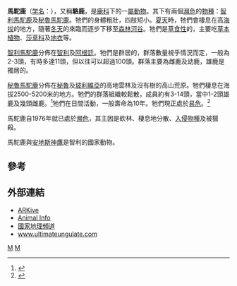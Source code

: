 {{Automatic Taxobox
| taxon = Hippocamelus
| authority = [[Friedrich_Sigismund_Leuckart|Leuckart]], 1816
| image = Huemul.jpg
| image_caption = [[智利馬駝鹿|智利馬駝鹿]]
| subdivision_ranks = [[種|種]]
| subdivision =
* [[智利馬駝鹿|智利馬駝鹿]] ''H. bisulcus''
* [[秘魯馬駝鹿|秘魯馬駝鹿]] ''H. antisensis''
}}
'''馬駝鹿'''（[[学名|学名]]：''{{lang|la|Hippocamelus}}''），又稱'''駱鹿'''，是[[鹿科|鹿科]]下的一[[屬|屬]][[動物|動物]]。其下有兩個[[瀕危|瀕危]]的[[物種|物種]]：[[智利馬駝鹿|智利馬駝鹿]]及[[秘魯馬駝鹿|秘魯馬駝鹿]]。牠們的身體粗壯，四肢短小。[[夏天|夏天]]時，牠們會棲息在高[[海拔|海拔]]的地方，隨著[[冬天|冬天]]的來臨而逐步下移至[[森林|森林]][[河谷|河谷]]。牠們是[[草食性|草食性]]的，主要吃[[草本|草本]][[植物|植物]]、[[莎草科|莎草科]]及[[地衣|地衣]]等。

[[智利馬駝鹿|智利馬駝鹿]]分佈在[[智利|智利]]及[[阿根廷|阿根廷]]。牠們是群居的，群落數量視乎情況而定，一般為2-3頭，有時多達11頭，但以往可以超過100頭。群落主要為雌鹿及幼鹿，雄鹿是獨居的。

[[秘魯馬駝鹿|秘魯馬駝鹿]]分佈在[[秘魯|秘魯]]及[[玻利維亞|玻利維亞]]的高地雲林及沒有樹的高山荒原。牠們棲息在海拔2500-5200米的地方。牠們的群落組織較鬆散，成員約有3-14頭，當中1-2頭雄鹿及幾頭雌鹿。<ref name=Roe>{{Cite journal en|author=Roe and Rees|year=1976|title=Preliminary Observations of the Taruca (Hippocamelus antisensis: Cervidae) in Southern Peru|url=https://archive.org/details/sim_journal-of-mammalogy_1976-11_57_4/page/722|journal=Journal of Mammalogy|volume=57|issue=4|pages=722-30}}</ref>牠們在日間活動，一般壽命為10年。牠們現正處於[[易危|易危]]。<ref>{{IUCN2009|assessors=Barrio, J. & Ferreyra, N.|year=2008|title=Hippocamelus antisensis|id=10053|downloaded=2009-08-17}}</ref>

馬駝鹿自1976年就已處於[[瀕危|瀕危]]，其主因是砍林、棲息地分散、[[入侵物種|入侵物種]]及被獵殺。

馬駝鹿與[[安地斯神鷹|安地斯神鷹]]是智利的國家動物。

==參考==
{{reflist}}

==外部連結==
* [https://web.archive.org/web/20080611023635/http://www.arkive.org/species/GES/mammals/Hippocamelus_bisulcus/ ARKive]
* [http://www.animalinfo.org/species/artiperi/hippbisu.htm Animal Info] {{Wayback|url=http://www.animalinfo.org/species/artiperi/hippbisu.htm |date=20210422130214 }}
* [http://www.nationalgeographic.com/wildworld/profiles/photos/nt/nt1003aS.html 國家地理頻道] {{Wayback|url=http://www.nationalgeographic.com/wildworld/profiles/photos/nt/nt1003aS.html |date=20110218114402 }}
* [http://www.ultimateungulate.com/Artiodactyla/Hippocamelus_bisulcus.html#Description www.ultimateungulate.com] {{Wayback|url=http://www.ultimateungulate.com/Artiodactyla/Hippocamelus_bisulcus.html#Description |date=20200129164639 }}

{{Artiodactyla|R.1}}

{{Taxonbar}}

[[Category:_1816年描述的分类群|M]] 
[[Category:馬駝鹿屬|M]]